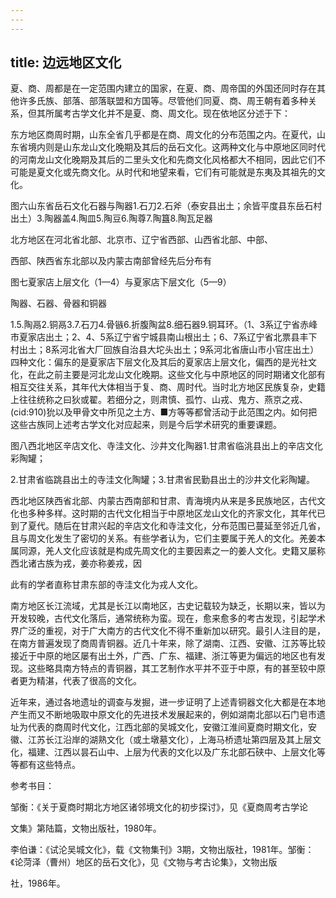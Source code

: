 ```yaml
---
---
---
```

title: 边远地区文化
---



夏、商、周都是在一定范围内建立的国家，在夏、商、周帝国的外国还同时存在其他许多氏族、部落、部落联盟和方国等。尽管他们同夏、商、周王朝有着多种关系，但其所属考古学文化并不是夏、商、周文化。现在依地区分述于下：

东方地区商周时期，山东全省几乎都是在商、周文化的分布范围之内。在夏代，山东省境内则是山东龙山文化晚期及其后的岳石文化。这两种文化与中原地区同时代的河南龙山文化晚期及其后的二里头文化和先商文化风格都大不相同，因此它们不可能是夏文化或先商文化。从时代和地望来看，它们有可能就是东夷及其祖先的文化。

图六山东省岳石文化石器与陶器1.石刀2.石斧（泰安县出土；余皆平度县东岳石村出土）3.陶器盖4.陶皿5.陶豆6.陶尊7.陶簋8.陶瓦足器

北方地区在河北省北部、北京市、辽宁省西部、山西省北部、中部、

西部、陕西省东北部以及内蒙古南部曾经先后分布有

图七夏家店上层文化（1—4）与夏家店下层文化（5—9）

陶器、石器、骨器和铜器

1.5.陶鬲2.铜鬲3.7.石刀4.骨镞6.折腹陶盆8.细石器9.铜耳环。（1、3系辽宁省赤峰市夏家店出土；2、4、5系辽宁省宁城县南山根出土；6、7系辽宁省北票县丰下村出土；8系河北省大厂回族自治县大坨头出土；9系河北省唐山市小官庄出土）四种文化：偏东的是夏家店下层文化及其后的夏家店上层文化，偏西的是光社文化，在此之前主要是河北龙山文化晚期。这些文化与中原地区的同时期诸文化部有相互交往关系，其年代大体相当于复、商、周时代。当时北方地区民族复杂，史籍上往往统称之曰狄或翟。若细分之，则肃慎、孤竹、山戎、鬼方、燕京之戎、(cid:910)狁以及甲骨文中所见之土方、■方等等都曾活动于此范围之内。如何把这些古族同上述考古学文化对应起来，则是今后学术研究的重要课题。

图八西北地区辛店文化、寺洼文化、沙井文化陶器1.甘肃省临洮县出上的辛店文化彩陶罐；

2.甘肃省临跳县出土的寺洼文化陶罐；3.甘肃省民勤县出土的沙井文化彩陶罐。

西北地区陕西省北部、内蒙古西南部和甘肃、青海境内从来是多民族地区，古代文化也多种多样。这时期的古代文化相当于中原地区龙山文化的齐家文化，其年代已到了夏代。随后在甘肃兴起的辛店文化和寺洼文化，分布范围已蔓延至邻近几省，且与周文化发生了密切的关系。有些学者认为，它们主要属于羌人的文化。羌姜本属同源，羌人文化应该就是构成先周文化的主要因素之一的姜人文化。史籍又屡称西北诸古族为戎，姜亦称姜戎，因

此有的学者直称甘肃东部的寺洼文化为戎人文化。

南方地区长江流域，尤其是长江以南地区，古史记载较为缺乏，长期以来，皆以为开发较晚，古代文化落后，通常统称为蛮。现在，愈来愈多的考古发现，引起学术界广泛的重视，对于广大南方的古代文化不得不重新加以研究。最引人注目的是，在南方普遍发现了商周青铜器。近几十年来，除了湖南、江西、安徽、江苏等比较接近于中原的地区屡有出土外，广西、广东、福建、浙江等更为偏远的地区也有发现。这些略具南方特点的青铜器，其工艺制作水平并不亚于中原，有的甚至较中原者更为精湛，代表了很高的文化。

近年来，通过各地遗址的调查与发掘，进一步证明了上述青铜器文化大都是在本地产生而又不断地吸取中原文化的先进技术发展起来的，例如湖南北部以石门皂市遗址为代表的商周时代文化，江西北部的吴城文化，安徽江淮间夏商时期文化，安徽、江苏长江沿岸的湖熟文化（或土墩墓文化），上海马桥遗址第四层及其上层文化，福建、江西以昙石山中、上层为代表的文化以及广东北部石硖中、上层文化等等都有这些特点。

参考书目：

邹衡：《关于夏商时期北方地区诸邻境文化的初步探讨》，见《夏商周考古学论

文集》第陆篇，文物出版社，1980年。

李伯谦：《试沦吴城文化》，载《文物集刊》3期，文物出版社，1981年。邹衡：《论菏泽（曹州）地区的岳石文化》，见《文物与考古论集》，文物出版

社，1986年。